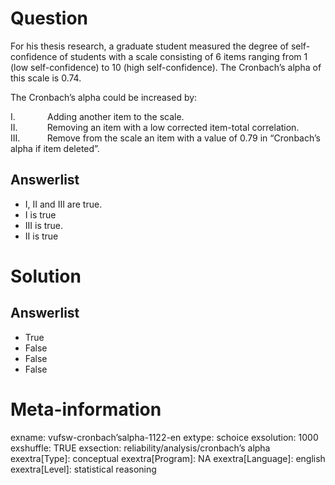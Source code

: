 Question
========
For his thesis research, a graduate student measured the degree of
self-confidence of students with a scale consisting of 6 items ranging
from 1 (low self-confidence) to 10 (high self-confidence). The
Cronbach's alpha of this scale is 0.74.  
  
  
The Cronbach's alpha could be increased by:  
  
  
I.             Adding another item to the scale.  
II.            Removing an item with a low corrected item-total
correlation.  
III.           Remove from the scale an item with a value of 0.79 in
"Cronbach's alpha if item deleted".

Answerlist
----------
* I, II and III are true.
* I is true
* III is true.
* II is true

Solution
========










Answerlist
----------
* True
* False
* False
* False

Meta-information
================
exname: vufsw-cronbach'salpha-1122-en
extype: schoice
exsolution: 1000
exshuffle: TRUE
exsection: reliability/analysis/cronbach's alpha
exextra[Type]: conceptual
exextra[Program]: NA
exextra[Language]: english
exextra[Level]: statistical reasoning

